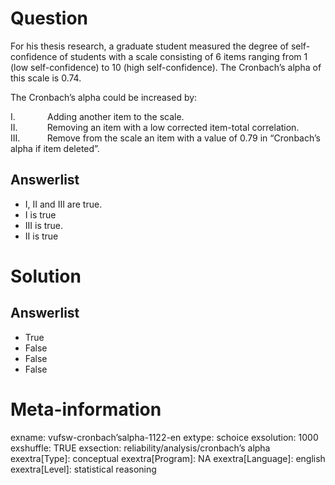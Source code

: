 Question
========
For his thesis research, a graduate student measured the degree of
self-confidence of students with a scale consisting of 6 items ranging
from 1 (low self-confidence) to 10 (high self-confidence). The
Cronbach's alpha of this scale is 0.74.  
  
  
The Cronbach's alpha could be increased by:  
  
  
I.             Adding another item to the scale.  
II.            Removing an item with a low corrected item-total
correlation.  
III.           Remove from the scale an item with a value of 0.79 in
"Cronbach's alpha if item deleted".

Answerlist
----------
* I, II and III are true.
* I is true
* III is true.
* II is true

Solution
========










Answerlist
----------
* True
* False
* False
* False

Meta-information
================
exname: vufsw-cronbach'salpha-1122-en
extype: schoice
exsolution: 1000
exshuffle: TRUE
exsection: reliability/analysis/cronbach's alpha
exextra[Type]: conceptual
exextra[Program]: NA
exextra[Language]: english
exextra[Level]: statistical reasoning

